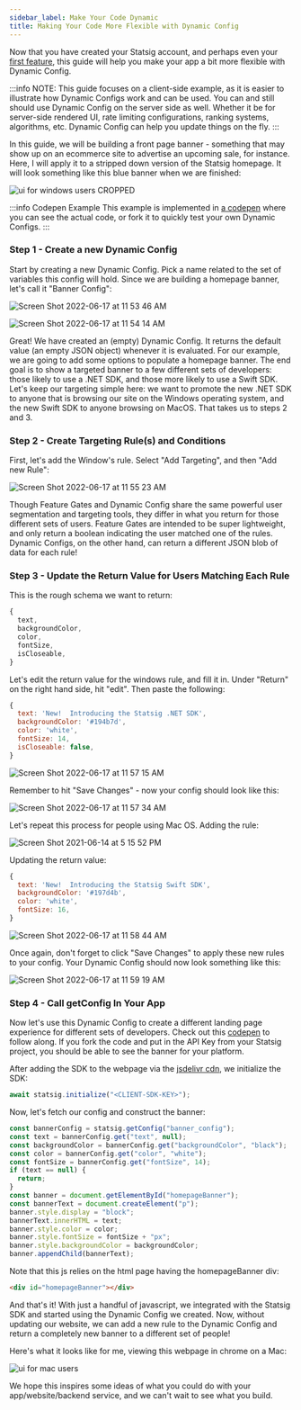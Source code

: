 ```yaml
---
sidebar_label: Make Your Code Dynamic
title: Making Your Code More Flexible with Dynamic Config
---
```


Now that you have created your Statsig account, and perhaps even your [first feature](/guides/first-feature), this guide will help you make your app a bit more flexible with Dynamic Config.

:::info
NOTE: This guide focuses on a client-side example, as it is easier to illustrate how Dynamic Configs work and can be used. You can and still should use
Dynamic Config on the server side as well. Whether it be for server-side rendered UI, rate limiting configurations, ranking systems, algorithms, etc. Dynamic Config can help you update things on the fly.
:::

In this guide, we will be building a front page banner - something that may show up on an ecommerce site to advertise an upcoming sale, for instance.
Here, I will apply it to a stripped down version of the Statsig homepage. It will look something like this blue banner when we are finished:

![ui for windows users CROPPED](https://user-images.githubusercontent.com/74584483/118710635-67a85680-b7d3-11eb-9211-897a9dacb0c3.jpg)

:::info Codepen Example
This example is implemented in [a codepen](https://codepen.io/tore-statsig/pen/mdWEajo) where you can see the actual code, or fork it to quickly test your own Dynamic Configs.
:::

### Step 1 - Create a new Dynamic Config

Start by creating a new Dynamic Config. Pick a name related to the set of variables this config will hold. Since we are building a homepage banner, let's call it "Banner Config":

![Screen Shot 2022-06-17 at 11 53 46 AM](https://user-images.githubusercontent.com/74584483/174385529-287687a5-e23d-48ca-adfb-465f01c6ddb2.png)

![Screen Shot 2022-06-17 at 11 54 14 AM](https://user-images.githubusercontent.com/74584483/174385719-0312a8d0-8da9-46e0-ad13-e86c4eee459e.png)

Great! We have created an (empty) Dynamic Config. It returns the default value (an empty JSON object) whenever it is evaluated. For our example, we are going to add some options to populate a homepage banner. The end goal is to show a targeted banner to a few different sets of developers: those likely to use a .NET SDK, and those more likely to use a Swift SDK. Let's keep our targeting simple here: we want to promote the new .NET SDK to anyone that is browsing our site on the Windows operating system, and the new Swift SDK to anyone browsing on MacOS. That takes us to steps 2 and 3.

### Step 2 - Create Targeting Rule(s) and Conditions

First, let's add the Window's rule.  Select "Add Targeting", and then "Add new Rule":

![Screen Shot 2022-06-17 at 11 55 23 AM](https://user-images.githubusercontent.com/74584483/174385876-24f9e6b9-10c2-4b6f-a62e-c4de8ad28f01.png)

Though Feature Gates and Dynamic Config share the same powerful user segmentation and targeting tools, they differ in what you return for those different sets of users. Feature Gates are intended to be super lightweight, and only return a boolean indicating the user matched one of the rules. Dynamic Configs, on the other hand, can return a different JSON blob of data for each rule!

### Step 3 - Update the Return Value for Users Matching Each Rule

This is the rough schema we want to return:

```js
{
  text,
  backgroundColor,
  color,
  fontSize,
  isCloseable,
}
```

Let's edit the return value for the windows rule, and fill it in.  Under "Return" on the right hand side, hit "edit". Then paste the following:

```js
{
  text: 'New!  Introducing the Statsig .NET SDK',
  backgroundColor: '#194b7d',
  color: 'white',
  fontSize: 14,
  isCloseable: false,
}
```

![Screen Shot 2022-06-17 at 11 57 15 AM](https://user-images.githubusercontent.com/74584483/174386214-c36d4c26-ca1b-4fe1-9e08-d001f73896f4.png)

Remember to hit "Save Changes" - now your config should look like this:

![Screen Shot 2022-06-17 at 11 57 34 AM](https://user-images.githubusercontent.com/74584483/174386190-3182bd62-f6e5-47d7-a03a-7324b926db9c.png)


Let's repeat this process for people using Mac OS. Adding the rule:

![Screen Shot 2021-06-14 at 5 15 52 PM](https://user-images.githubusercontent.com/82126616/121974697-cd392580-cd34-11eb-910a-79088e0bb439.png)

Updating the return value:

```js
{
  text: 'New!  Introducing the Statsig Swift SDK',
  backgroundColor: '#197d4b',
  color: 'white',
  fontSize: 16,
}
```

![Screen Shot 2022-06-17 at 11 58 44 AM](https://user-images.githubusercontent.com/74584483/174386362-6dbfb98d-9069-49bc-b9aa-e6297354df04.png)

Once again, don't forget to click "Save Changes" to apply these new rules to your config. Your Dynamic Config should now look something like this:

![Screen Shot 2022-06-17 at 11 59 19 AM](https://user-images.githubusercontent.com/74584483/174386422-68467c95-e6d8-4661-8ff7-5c52838deaac.png)

### Step 4 - Call getConfig In Your App

Now let's use this Dynamic Config to create a different landing page experience for different sets of developers. Check out this [codepen](https://codepen.io/tore-statsig/pen/mdWEajo) to follow along. If you fork the code and put in the API Key from your Statsig project, you should be able to see the banner for your platform.

After adding the SDK to the webpage via the [jsdelivr cdn](https://www.jsdelivr.com/package/npm/statsig-js), we initialize the SDK:

```js
await statsig.initialize("<CLIENT-SDK-KEY>");
```

Now, let's fetch our config and construct the banner:

```js
const bannerConfig = statsig.getConfig("banner_config");
const text = bannerConfig.get("text", null);
const backgroundColor = bannerConfig.get("backgroundColor", "black");
const color = bannerConfig.get("color", "white");
const fontSize = bannerConfig.get("fontSize", 14);
if (text == null) {
  return;
}
const banner = document.getElementById("homepageBanner");
const bannerText = document.createElement("p");
banner.style.display = "block";
bannerText.innerHTML = text;
banner.style.color = color;
banner.style.fontSize = fontSize + "px";
banner.style.backgroundColor = backgroundColor;
banner.appendChild(bannerText);
```

Note that this js relies on the html page having the homepageBanner div:

```html
<div id="homepageBanner"></div>
```

And that's it! With just a handful of javascript, we integrated with the Statsig SDK and started using the Dynamic Config we created. Now, without updating our website, we can add a new rule to the Dynamic Config and return a completely new banner to a different set of people!

Here's what it looks like for me, viewing this webpage in chrome on a Mac:

![ui for mac users](https://user-images.githubusercontent.com/74584483/118565632-70435300-b727-11eb-96c3-fb512d89f928.png)

We hope this inspires some ideas of what you could do with your app/website/backend service, and we can't wait to see what you build.
